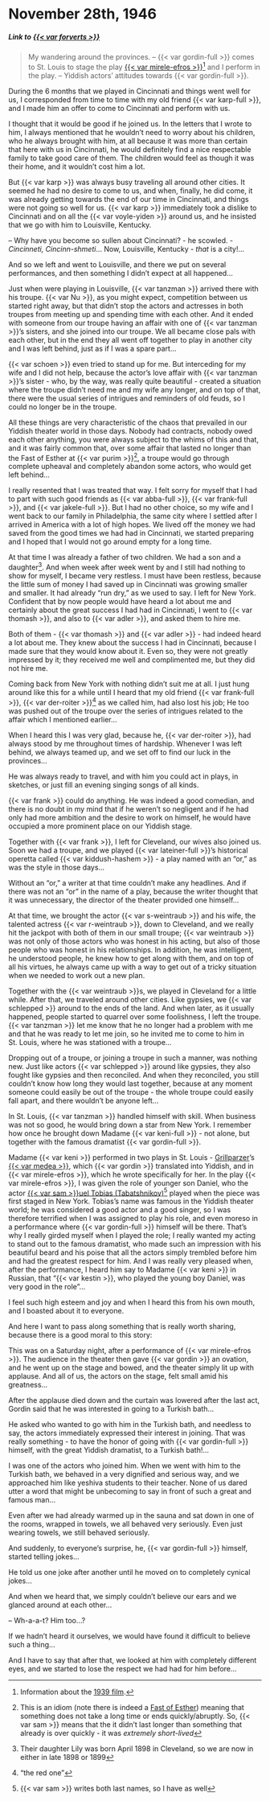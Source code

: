 # November 28th, 1946

##### _Link to [{{< var forverts >}}](https://www.nli.org.il/en/newspapers/frw/1946/11/28/01/)_ {.unnumbered}

> My wandering around the provinces. -- {{< var gordin-full >}} comes to St. Louis to stage the play [{{< var mirele-efros >}}](https://en.wikipedia.org/wiki/Mirele_Efros)^[Information about the [1939 film](https://jewishfilm.org/Catalogue/films/mireleefros.htm).] and I perform in the play. --  Yiddish actors' attitudes towards {{< var gordin-full >}}.

During the 6 months that we played in Cincinnati and things went well for us, I corresponded from time to time with my old friend {{< var karp-full >}}, and I made him an offer to come to Cincinnati and perform with us.

I thought that it would be good if he joined us. In the letters that I wrote to him, I always mentioned that he wouldn't need to worry about his children, who he always brought with him, at all because it was more than certain that here with us in Cincinnati, he would definitely find a nice respectable family to take good care of them. The children would feel as though it was their home, and it wouldn't cost him a lot.

But {{< var karp >}} was always busy traveling all around other cities. It seemed he had no desire to come to us, and when, finally, he did come, it was already getting towards the end of our time in Cincinnati, and things were not going so well for us. {{< var karp >}} immediately took a dislike to Cincinnati and on all the {{< var voyle-yiden >}} around us, and he insisted that we go with him to Louisville, Kentucky.

-- Why have you become so sullen about Cincinnati? - he scowled. - _Cincinneti, Cincinn-shmeti_... Now, Louisville, Kentucky - _that_ is a city!...

And so we left and went to Louisville, and there we put on several performances, and then something I didn't expect at all happened...

Just when were playing in Louisville, {{< var tanzman >}} arrived there with his troupe. {{< var Nu >}}, as you might expect, competition between us started right away, but that didn't stop the actors and actresses in both troupes from meeting up and spending time with each other. And it ended with someone from our troupe having an affair with one of {{< var tanzman >}}'s sisters, and she joined into our troupe. We all became close pals with each other, but in the end they all went off together to play in another city and I was left behind, just as if I was a spare part...

{{< var schoen >}} even tried to stand up for me. But interceding for my wife and I did not help, because the actor's love affair with {{< var tanzman >}}'s sister - who, by the way, was really quite beautiful - created a situation where the troupe didn't need me and my wife any longer, and on top of that, there were the usual series of intrigues and reminders of old feuds, so I could no longer be in the troupe.

All these things are very characteristic of the chaos that prevailed in our Yiddish theater world in those days. Nobody had contracts, nobody owed each other anything, you were always subject to the whims of this and that, and it was fairly common that, over some affair that lasted no longer than the Fast of Esther at {{< var purim >}}^[This is an idiom (note there is indeed a [Fast of Esther](https://en.wikipedia.org/wiki/Fast_of_Esther)) meaning that something does not take a long time or ends quickly/abruptly. So, {{< var sam >}} means that the it didn't last longer than something that already is over quickly - it was _extremely short-lived_], a troupe would go through complete upheaval and completely abandon some actors, who would get left behind...

I really resented that I was treated that way. I felt sorry for myself that I had to part with such good friends as {{< var abba-full >}}, {{< var frank-full >}}, and {{< var jakele-full >}}. But I had no other choice, so my wife and I went back to our family in Philadelphia, the same city where I settled after I arrived in America with a lot of high hopes. We lived off the money we had saved from the good times we had had in Cincinnati, we started preparing and I hoped that I would not go around empty for a long time.

At that time I was already a father of two children. We had a son and a daughter^[Their daughter Lily was born April 1898 in Cleveland, so we are now in either in late 1898 or 1899]. And when week after week went by and I still had nothing to show for myself, I became very restless. I must have been restless, because the little sum of money I had saved up in Cincinnati was growing smaller and smaller. It had already "run dry," as we used to say. I left for New York. Confident that by now people would have heard a lot about me and certainly about the great success I had had in Cincinnati, I went to {{< var thomash >}}, and also to {{< var adler >}}, and asked them to hire me.

Both of them - {{< var thomash >}} and {{< var adler >}} - had indeed heard a lot about me. They knew about the success I had in Cincinnati, because I made sure that they would know about it. Even so, they were not greatly impressed by it; they received me well and complimented me, but they did not hire me.

Coming back from New York with nothing didn't suit me at all. I just hung around like this for a while until I heard that my old friend {{< var frank-full >}}, {{< var der-roiter >}}^["the red one"] as we called him, had also lost his job; He too was pushed out of the troupe over the series of intrigues related to the affair which I mentioned earlier...

When I heard this I was very glad, because he, {{< var der-roiter >}}, had always stood by me throughout times of hardship. Whenever I was left behind, we always teamed up, and we set off to find our luck in the provinces...

He was always ready to travel, and with him you could act in plays, in sketches, or just fill an evening singing songs of all kinds.

{{< var frank >}} could do anything. He was indeed a good comedian, and there is no doubt in my mind that if he weren't so negligent and if he had only had more ambition and the desire to work on himself, he would have occupied a more prominent place on our Yiddish stage.

Together with {{< var frank >}}, I left for Cleveland, our wives also joined us. Soon we had a troupe, and we played {{< var lateiner-full >}}'s historical operetta called {{< var kiddush-hashem >}} - a play named with an "or," as was the style in those days...

Without an "or," a writer at that time couldn't make any headlines. And if there was not an "or" in the name of a play, because the writer thought that it was unnecessary, the director of the theater provided one himself...

At that time, we brought the actor {{< var s-weintraub >}} and his wife, the talented actress {{< var r-weintraub >}}, down to Cleveland, and we really hit the jackpot with both of them in our small troupe; {{< var weintraub >}} was not only of those actors who was honest in his acting, but also of those people who was honest in his relationships. In addition, he was intelligent, he understood people, he knew how to get along with them, and on top of all his virtues, he always came up with a way to get out of a tricky situation when we needed to work out a new plan.

Together with the {{< var weintraub >}}s, we played in Cleveland for a little while. After that, we traveled around other cities. Like gypsies, we {{< var schlepped >}} around to the ends of the land. And when later, as it usually happened, people started to quarrel over some foolishness, I left the troupe. {{< var tanzman >}} let me know that he no longer had a problem with me and that he was ready to let me join, so he invited me to come to him in St. Louis, where he was stationed with a troupe...

Dropping out of a troupe, or joining a troupe in such a manner, was nothing new. Just like actors {{< var schlepped >}} around like gypsies, they also fought like gypsies and then reconciled. And when they reconciled, you still couldn't know how long they would last together, because at any moment someone could easily be out of the troupe - the whole troupe could easily fall apart, and there wouldn't be anyone left...

​​In St. Louis, {{< var tanzman >}} handled himself with skill. When business was not so good, he would bring down a star from New York. I remember how once he brought down Madame {{< var keni-full >}} - not alone, but together with the famous dramatist {{< var gordin-full >}}.

Madame {{< var keni >}} performed in two plays in St. Louis - [Grillparzer](https://en.wikipedia.org/wiki/Franz_Grillparzer)'s [{{< var medea >}}](https://www.gutenberg.org/cache/epub/7945/pg7945-images.html), which {{< var gordin >}} translated into Yiddish, and in {{< var mirele-efros >}}, which he wrote specifically for her. In the play {{< var mirele-efros >}}, I was given the role of younger son Daniel, who the actor [{{< var sam >}}uel Tobias (Tabatshnikov)](https://www.museumoffamilyhistory.com/yt/lex/T/tobias-samuel.htm)^[{{< var sam >}} writes both last names, so I have as well] played when the piece was first staged in New York. Tobias's name was famous in the Yiddish theater world; he was considered a good actor and a good singer, so I was therefore terrified when I was assigned to play his role, and even moreso in a performance where {{< var gordin-full >}} himself will be there. That's why I really girded myself when I played the role; I really wanted my acting to stand out to the famous dramatist, who made such an impression with his beautiful beard and his poise that all the actors simply trembled before him and had the greatest respect for him. And I was really very pleased when, after the performance, I heard him say to Madame {{< var keni >}} in Russian, that "{{< var kestin >}}, who played the young boy Daniel, was very good in the role"...

I feel such high esteem and joy and when I heard this from his own mouth, and I boasted about it to everyone.

And here I want to pass along something that is really worth sharing, because there is a good moral to this story:

This was on a Saturday night, after a performance of {{< var mirele-efros >}}. The audience in the theater then gave {{< var gordin >}} an ovation, and he went up on the stage and bowed, and the theater simply lit up with applause. And all of us, the actors on the stage, felt small amid his greatness...

After the applause died down and the curtain was lowered after the last act, Gordin said that he was interested in going to a Turkish bath...

He asked who wanted to go with him in the Turkish bath, and needless to say, the actors immediately expressed their interest in joining. That was really something - to have the honor of going with {{< var gordin-full >}} himself, with the great Yiddish dramatist, to a Turkish bath!...

I was one of the actors who joined him. When we went with him to the Turkish bath, we behaved in a very dignified and serious way, and we approached him like yeshiva students to their teacher. None of us dared utter a word that might be unbecoming to say in front of such a great and famous man...

Even after we had already warmed up in the sauna and sat down in one of the rooms, wrapped in towels, we all behaved very seriously. Even just wearing towels, we still behaved seriously.

And suddenly, to everyone's surprise, he, {{< var gordin-full >}} himself, started telling jokes...

He told us one joke after another until he moved on to completely cynical jokes...

And when we heard that, we simply couldn't believe our ears and we glanced around at each other...

-- Wh-a-a-t? Him too...?

If we hadn't heard it ourselves, we would have found it difficult to believe such a thing...

And I have to say that after that, we looked at him with completely different eyes, and we started to lose the respect we had had for him before...
